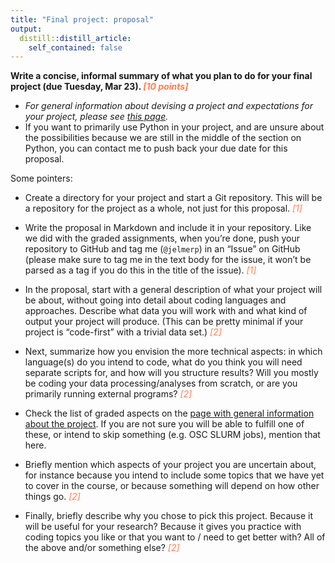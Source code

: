 ```yaml
---
title: "Final project: proposal"
output:
  distill::distill_article:
    self_contained: false
---
```


**Write a concise, informal summary of what you plan to do for your final project (due Tuesday, Mar 23). <span style="color:coral"><i>[10 points]</i></span>**

<div class="content-box-info">

-   *For general information about devising a project and expectations for your project, please see [this page](final_project.html).*
-   If you want to primarily use Python in your project, and are unsure about the possibilities because we are still in the middle of the section on Python, you can contact me to push back your due date for this proposal.

</div>

Some pointers:

-   Create a directory for your project and start a Git repository. This will be a repository for the project as a whole, not just for this proposal. <span style="color:coral"><i>[1]</i></span>

-   Write the proposal in Markdown and include it in your repository. Like we did with the graded assignments, when you're done, push your repository to GitHub and tag me (`@jelmerp`) in an "Issue" on GitHub (please make sure to tag me in the text body for the issue, it won't be parsed as a tag if you do this in the title of the issue). <span style="color:coral"><i>[1]</i></span>

-   In the proposal, start with a general description of what your project will be about, without going into detail about coding languages and approaches. Describe what data you will work with and what kind of output your project will produce. (This can be pretty minimal if your project is "code-first" with a trivial data set.) <span style="color:coral"><i>[2]</i></span>

-   Next, summarize how you envision the more technical aspects: in which language(s) do you intend to code, what do you think you will need separate scripts for, and how will you structure results? Will you mostly be coding your data processing/analyses from scratch, or are you primarily running external programs? <span style="color:coral"><i>[2]</i></span>

-   Check the list of graded aspects on the [page with general information about the project](final_project.html). If you are not sure you will be able to fulfill one of these, or intend to skip something (e.g. OSC SLURM jobs), mention that here.

-   Briefly mention which aspects of your project you are uncertain about, for instance because you intend to include some topics that we have yet to cover in the course, or because something will depend on how other things go. <span style="color:coral"><i>[2]</i></span>

-   Finally, briefly describe why you chose to pick this project. Because it will be useful for your research? Because it gives you practice with coding topics you like or that you want to / need to get better with? All of the above and/or something else? <span style="color:coral"><i>[2]</i></span>
